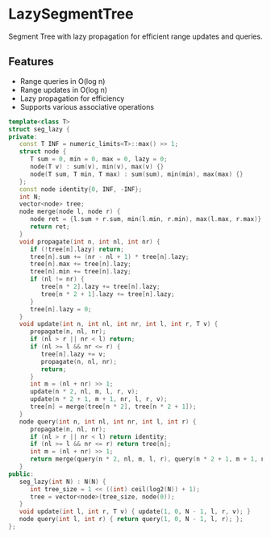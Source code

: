 # LazySegmentTree

Segment Tree with lazy propagation for efficient range updates and queries.

## Features
- Range queries in O(log n)
- Range updates in O(log n)
- Lazy propagation for efficiency
- Supports various associative operations

```cpp
template<class T>
struct seg_lazy {
private:
   const T INF = numeric_limits<T>::max() >> 1;
   struct node {
      T sum = 0, min = 0, max = 0, lazy = 0;
      node(T v) : sum(v), min(v), max(v) {}
      node(T sum, T min, T max) : sum(sum), min(min), max(max) {}
   };
   const node identity{0, INF, -INF};
   int N;
   vector<node> tree;
   node merge(node l, node r) {
      node ret = {l.sum + r.sum, min(l.min, r.min), max(l.max, r.max)};
      return ret;
   }
   void propagate(int n, int nl, int nr) {
      if (!tree[n].lazy) return;
      tree[n].sum += (nr - nl + 1) * tree[n].lazy;
      tree[n].max += tree[n].lazy;
      tree[n].min += tree[n].lazy;
      if (nl != nr) {
         tree[n * 2].lazy += tree[n].lazy;
         tree[n * 2 + 1].lazy += tree[n].lazy;
      }
      tree[n].lazy = 0;
   }
   void update(int n, int nl, int nr, int l, int r, T v) {
      propagate(n, nl, nr);
      if (nl > r || nr < l) return;
      if (nl >= l && nr <= r) {
         tree[n].lazy += v;
         propagate(n, nl, nr);
         return;
      }
      int m = (nl + nr) >> 1;
      update(n * 2, nl, m, l, r, v);
      update(n * 2 + 1, m + 1, nr, l, r, v);
      tree[n] = merge(tree[n * 2], tree[n * 2 + 1]);
   }
   node query(int n, int nl, int nr, int l, int r) {
      propagate(n, nl, nr);
      if (nl > r || nr < l) return identity;
      if (nl >= l && nr <= r) return tree[n];
      int m = (nl + nr) >> 1;
      return merge(query(n * 2, nl, m, l, r), query(n * 2 + 1, m + 1, nr, l, r));
   }
public:
   seg_lazy(int N) : N(N) {
      int tree_size = 1 << ((int) ceil(log2(N)) + 1);
      tree = vector<node>(tree_size, node(0));
   }
   void update(int l, int r, T v) { update(1, 0, N - 1, l, r, v); }
   node query(int l, int r) { return query(1, 0, N - 1, l, r); };
};
```

